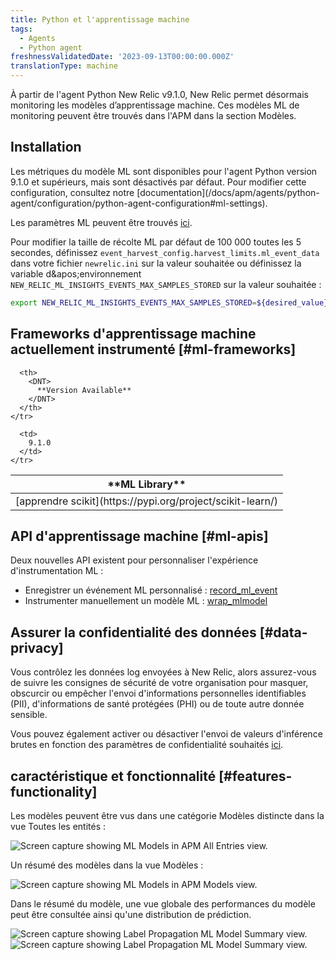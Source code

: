 ```yaml
---
title: Python et l'apprentissage machine
tags:
  - Agents
  - Python agent
freshnessValidatedDate: '2023-09-13T00:00:00.000Z'
translationType: machine
---
```


À partir de l'agent Python New Relic v9.1.0, New Relic permet désormais monitoring les modèles d’apprentissage machine. Ces modèles ML de monitoring peuvent être trouvés dans l'APM dans la section Modèles.

## Installation

<Callout variant="tip">
  Les métriques du modèle ML sont disponibles pour l'agent Python version 9.1.0 et supérieurs, mais sont désactivés par défaut. Pour modifier cette configuration, consultez notre [documentation](/docs/apm/agents/python-agent/configuration/python-agent-configuration#ml-settings).
</Callout>

Les paramètres ML peuvent être trouvés [ici](/docs/apm/agents/python-agent/configuration/python-agent-configuration/#ml-settings).

Pour modifier la taille de récolte ML par défaut de 100 000 toutes les 5 secondes, définissez `event_harvest_config.harvest_limits.ml_event_data` dans votre fichier `newrelic.ini` sur la valeur souhaitée ou définissez la variable d&amp;apos;environnement `NEW_RELIC_ML_INSIGHTS_EVENTS_MAX_SAMPLES_STORED` sur la valeur souhaitée :

```bash
export NEW_RELIC_ML_INSIGHTS_EVENTS_MAX_SAMPLES_STORED=${desired_value}
```

## Frameworks d'apprentissage machine actuellement instrumenté [#ml-frameworks]

<table>
  <thead>
    <tr>
      <th>
        <DNT>
          **ML Library**
        </DNT>
      </th>

      <th>
        <DNT>
          **Version Available**
        </DNT>
      </th>
    </tr>
  </thead>

  <tbody>
    <tr>
      <td>
        [apprendre scikit](https://pypi.org/project/scikit-learn/)
      </td>

      <td>
        9.1.0
      </td>
    </tr>
  </tbody>
</table>

## API d'apprentissage machine [#ml-apis]

Deux nouvelles API existent pour personnaliser l'expérience d'instrumentation ML :

* Enregistrer un événement ML personnalisé : [record\_ml\_event](/docs/agents/python-agent/python-agent-api/recordmlevent-python-agent-api)
* Instrumenter manuellement un modèle ML : [wrap\_mlmodel](/docs/agents/python-agent/python-agent-api/wrapmlmodel-python-agent-api)

## Assurer la confidentialité des données [#data-privacy]

<Callout variant="caution">
  Vous contrôlez les données log envoyées à New Relic, alors assurez-vous de suivre les consignes de sécurité de votre organisation pour masquer, obscurcir ou empêcher l'envoi d'informations personnelles identifiables (PII), d'informations de santé protégées (PHI) ou de toute autre donnée sensible.
</Callout>

Vous pouvez également activer ou désactiver l'envoi de valeurs d'inférence brutes en fonction des paramètres de confidentialité souhaités [ici](/docs/apm/agents/python-agent/configuration/python-agent-configuration/#inference-events-value-enabled).

## caractéristique et fonctionnalité [#features-functionality]

Les modèles peuvent être vus dans une catégorie Modèles distincte dans la vue Toutes les entités :

<img title="python-ml-APM-All-Entities.png" alt="Screen capture showing ML Models in APM All Entries view." src="/images/python-ml-APM-All-Entities.webp" />

Un résumé des modèles dans la vue Modèles :

<img title="python-ml-APM-models-view.png" alt="Screen capture showing ML Models in APM Models view." src="/images/python-ml-APM-models-view.webp" />

Dans le résumé du modèle, une vue globale des performances du modèle peut être consultée ainsi qu'une distribution de prédiction.

<img title="python-ml-APM-model-summary-view1.png" alt="Screen capture showing Label Propagation ML Model Summary view." src="/images/python-ml-APM-model-summary-view1.webp" />

<img title="python-ml-APM-model-summary-view2.png" alt="Screen capture showing Label Propagation ML Model Summary view." src="/images/python-ml-APM-model-summary-view2.webp" />